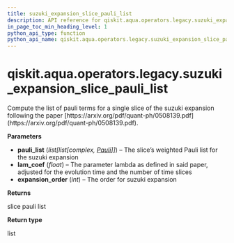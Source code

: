 ```yaml
---
title: suzuki_expansion_slice_pauli_list
description: API reference for qiskit.aqua.operators.legacy.suzuki_expansion_slice_pauli_list
in_page_toc_min_heading_level: 1
python_api_type: function
python_api_name: qiskit.aqua.operators.legacy.suzuki_expansion_slice_pauli_list
---
```


# qiskit.aqua.operators.legacy.suzuki\_expansion\_slice\_pauli\_list

<Function id="qiskit.aqua.operators.legacy.suzuki_expansion_slice_pauli_list" name="suzuki_expansion_slice_pauli_list" isDedicatedPage={true} github="https://github.com/qiskit-community/qiskit-aqua/tree/stable/0.9/qiskit/aqua/operators/legacy/common.py" signature="suzuki_expansion_slice_pauli_list(pauli_list, lam_coef, expansion_order)">
  Compute the list of pauli terms for a single slice of the suzuki expansion following the paper [https://arxiv.org/pdf/quant-ph/0508139.pdf](https://arxiv.org/pdf/quant-ph/0508139.pdf).

  **Parameters**

  *   **pauli\_list** (*list\[list\[complex,* [*Pauli*](qiskit.quantum_info.Pauli "qiskit.quantum_info.Pauli")*]]*) – The slice’s weighted Pauli list for the suzuki expansion
  *   **lam\_coef** (*float*) – The parameter lambda as defined in said paper, adjusted for the evolution time and the number of time slices
  *   **expansion\_order** (*int*) – The order for suzuki expansion

  **Returns**

  slice pauli list

  **Return type**

  list
</Function>

